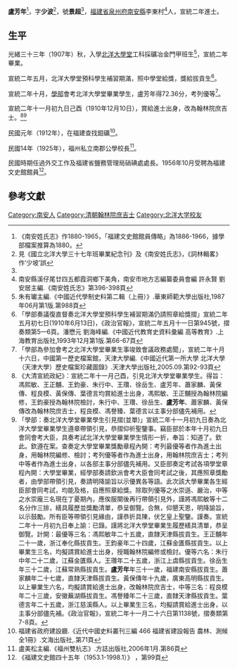 '''盧芳年'''{{BD|1880年||1965年||catIdx=L盧}}<ref>《南安姓氏志》作1880-1965，「福建文史館館員傳略」為1886-1966，據學部檔案推算為1880。</ref>，字'''少波'''<ref>見《國立北洋大學三十七年班畢業紀念刊》及《南安姓氏志》，《詞林輯畧》作‘少坡’誤</ref>，號'''景超'''<ref name="福建文史館" />，[[福建省|福建省]][[泉州府|泉州府]][[南安縣|南安縣]]李東村<ref>南安縣溪仔尾廿四五都霞洞鄉下美角，南安市地方志編纂委員會編 許永賢 劉安居主編.《南安姓氏志》第396-398頁</ref>人，宣統二年進士。

== 生平 ==
光緒三十三年（1907年）秋，入學[[北洋大學堂|北洋大學堂]]工科採礦冶金門甲班生<ref>朱有瓛主編.《中國近代學制史料第二輯（上冊）》.華東師範大學出版社,1987年06月第1版.第988頁</ref>，宣統二年畢業。

宣統二年五月，北洋大學堂預科學生補習期滿，照中學堂給獎，獎給拔貢生<ref>「學部奏議復直督奏北洋大學堂預科學生補習期滿仍請照章給獎摺」宣統二年五月初七日(1910年6月13日)，《政治官報》，宣統二年五月十一日第945號，摺奏類第5—6頁。潘懋元 劉海峰編.《中國近代教育史資料彙編 高等教育》.上海教育出版社,1993年12月第1版.第66-67頁</ref>。

宣統二年十月，[[學部|學部]]會考北洋大學堂畢業學生，盧芳年得72.36分，考列優等<ref>「學部為參加會考之北洋大學堂畢業生事竣致會議政務處聞」，宣統二年十月十六日，中國第一歷史檔案館，天津大學編.《中國近代第一所大學 北洋大學（天津大學）歷史檔案珍藏圖錄》.天津大學出版社,2005.09.第92-93頁</ref>。

宣統二年十一月初九日己酉（1910年12月10日），賞給進士出身，改為翰林院庶吉士。<ref>《大清宣統政紀》：宣統二年十一月己酉，引見北洋大學堂畢業學生。得旨：馮熙敏、王正黼、王鈞豪、朱行中、王瓚、徐岳生、盧芳年、蕭家麟、黃保傳、程良模、黃保傳、葉德言均賞給進士出身，馮熙敏、王正黼授為翰林院編修，王鈞豪授為翰林院檢討，朱行中、王瓚、徐岳生、'''盧芳年'''、蕭家麟、黃保傳改為翰林院庶吉士，程良模、馮譽臻、葉德言以主事分部儘先補用。</ref><ref>「學部：奏北洋大學堂畢業學生引見摺(並單)」宣統二年十一月初九日奏為北洋大學堂畢業學生遵章帶領引見，恭摺仰祈聖鑒事。竊臣部於本年十月初九日會同會考大臣，具奏考試北洋大學堂畢業學生情形一折，奉旨：知道了。欽此。欽遵在案。查奏定大學堂畢業獎勵章程內開：考列最優等者作為進土出身，用翰林院編修、檢討；考列優等者作為進士出身，用翰林院庶吉士；考列中等者作為進士出身，以各部主事分部儘先補用。又臣部奏定考試各項學堂章程內開：大學堂畢業，經學部奏請欽派會考大臣會同考試之後，其應照章獎勵者，由學部帶領引見，奏請明降諭旨以示優異各等語。此次該大學畢業各生經臣部會同考試，均能及格，自應照章給獎。除取列優等之水崇遜、嚴治，中等之水崇龐三名現在丁憂期內，應俟服闋後再行帶領引見外，謹將馮熙敏等十二名分作三排，繕具履歷並獎勵清單，恭呈御覽。合無，仰懇天恩，明降諭旨，以示鼓勵。所有臣等帶領引見緣由，謹恭折具陳，伏乞皇上聖鑒。謹奏。宣統二年十一月初九日奉上諭：已錄。謹將北洋大學堂畢業生履歷繕具清單，恭呈御覽。計開：最優等三名：馮熙敏年二十五歲，直隸天津縣拔貢生。王正黼年二十一歲，浙江奉化縣拔貢生。王鈞豪年二十四歲，江蘇金匱縣拔貢生。以上畢業生三名，均擬請賞給進士出身，授職翰林院編修或檢討。優等六名：朱行中年二十二歲，江蘇金匱縣人。王瓚年二十五歲，浙江上虞縣拔貢生。徐岳生年三十二歲，江蘇常熟縣拔貢生。'''盧芳年'''年三十一歲，福建南安縣拔貢生。蕭家麟年二十七歲，直隸天津縣拔貢生。黃保傳年十九歲，廣東高明縣拔貢生。以上畢業生六名，均擬請賞給進士出身，改翰林院庶吉士，中等三名：程良模年二十三歲，安徽蕪湖縣拔貢生。馮譽臻年二十三歲，直隸天津縣拔貢生。葉德言年二十五歲，浙江慈溪縣人。以上畢業生三名，均擬請賞給進士出身，以主事分部儘先補。《政治官報》，宣統二年十一月二十六日第1138號，摺奏類第7-8頁。</ref>

民國元年（1912年），在福建查找鉬礦<ref>福建省政府建設廳.《近代中國史料叢刊三編 466 福建省建設報告 農林、測候 全1冊》.文海出版社,.第71頁</ref>。

民國14年（1925年），福州私立南郡公學校長<ref>盧美松主編.《福州雙杭志》.方誌出版社,2006年1月.第86頁</ref>。

民國時期任過外交工作及福建省鹽務管理局硝碘處處長。1956年10月受聘為福建文史館館員<ref name="福建文史館">《福建文史館四十五年（1953.1-1998.1）》 ，第99頁</ref>。

==參考文獻==
{{Reflist|1}}

{{宣統二年游學畢業進士}}

{{Authority control}}

{{DEFAULTSORT:L盧}}
[[Category:南安人|Category:南安人]]
[[Category:清朝翰林院庶吉士|Category:清朝翰林院庶吉士]]
[[Category:北洋大学校友|Category:北洋大学校友]]